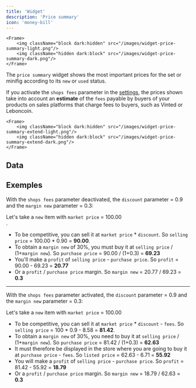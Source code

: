 ```yaml
---
title: 'Widget'
description: 'Price summary'
icon: 'money-bill'
---
```


    <Frame>
        <img className="block dark:hidden" src="/images/widget-price-summary-light.png"/>
        <img className="hidden dark:block" src="/images/widget-price-summary-dark.png"/>
    </Frame>

The `price summary` widget shows the most important prices for the set or minifig according to its `new` or `used` status. 

If you activate the `shops fees` parameter in the [settings](/lg-english/settings), the prices shown take into account an **estimate** of the `fees` payable by buyers of your products on sales platforms that charge fees to buyers, such as Vinted or Leboncoin.

    <Frame>
        <img className="block dark:hidden" src="/images/widget-price-summary-extend-light.png"/>
        <img className="hidden dark:block" src="/images/widget-price-summary-extend-dark.png"/>
    </Frame>

## Data

<AccordionGroup>
<MarketPrice />
<ListedPrice />
<PurchasePrice />
<SellingPrice />
<Profit />
</AccordionGroup>

## Exemples

With the `shops fees` parameter deactivated, the `discount` parameter = 0.9 and the `margin new` parameter = 0.3:

Let's take a `new` item with `market price` = 100.00<br />.
- To be competitive, you can sell it at `market price` * `discount`. So `selling price` = 100.00 * 0.90 = **90.00**.
- To obtain a `margin new` of 30%, you must buy it at `selling price` / (1+`margin new`). So `purchase price` = 90.00 / (1+0.3) = **69.23**
- You'll make a `profit` of `selling price` - `purchase price`. So `profit` = 90.00 - 69.23 = **20.77**
- Or a `profit` / `purchase price` margin. So `margin new` = 20.77 / 69.23 = **0.3**

***
With the `shops fees` parameter activated, the `discount` parameter = 0.9 and the `margin new` parameter = 0.3:

Let's take a `new` item with `market price` = 100.00<br />
- To be competitive, you can sell it at `market price` * `discount` - `fees`. So `selling price` = 100 * 0.9 - 8.58 = **81.42**.
- To obtain a `margin new` of 30%, you need to buy it at `selling price` / (1+`margin new`). So `purchase price` = 81.42 / (1+0.3) = **62.63**
- It must therefore be displayed in the store where you are going to buy it at `purchase price` - `fees`. So `listed price` = 62.63 - 6.71 = **55.92**
- You will make a `profit` of `selling price` - `purchase price`. So `profit` = 81.42 - 55.92 = **18.79**
- Or a `profit` / `purchase price` margin. So `margin new` = 18.79 / 62.63 = **0.3**
